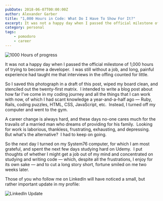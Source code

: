 ```yaml
---
pubDate: 2018-06-07T00:00:00Z
author: Alexander Garber
title: "1,000 Hours in Code: What Do I Have To Show For It?"
excerpt: It was not a happy day when I passed the official milestone of 1,000 hours
category: personal
tags:
    - pomodoro
    - career
---
```


![1000 Hours of progress](../../assets/images/2018-06-07_1000_pomodoros.jpg)

It was not a happy day when I passed the official milestone of 1,000 hours of trying to become a developer.  I was still without a job, and long, painful experience had taught me that interviews in the offing counted for little.

So I saved this photograph in a draft of this post, wiped my board clean, and stenciled out the twenty-first matrix.  I intended to write a blog post about how far I've come in my coding journey and all the things that I can work with now, of which I had scant knowledge a year-and-a-half ago — Ruby, Rails, coding puzzles, HTML, CSS, JavaScript, etc.  Instead, I turned off my computer and went to the gym.

A career change is always hard, and these days no-one cares much for the travails of a married man who dreams of providing for his family.  Looking for work is laborious, thankless, frustrating, exhausting, and depressing.  But what's the alternative?  I had to keep on going.

So the next day I turned on my System76 computer, for which I am most grateful, and spent the next few days studying hard on Udemy.  I put thoughts of whether I might get a job out of my mind and concentrated on studying and writing code — which, despite all the frustrations, I enjoy for its own sake — and to cut a long story short, fortune smiled on me two weeks later.

Those of you who follow me on LinkedIn will have noticed a small, but rather important update in my profile:

![LinkedIn Update](../../assets/images/2018-06-07_linkedin_update.png)

